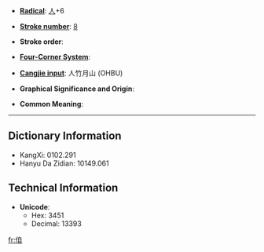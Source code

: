 * '''[[Wiktionary:Chinese radical index| Radical]]''': [[Wiktionary:Chinese radical index 人|人]]+6

* '''[[Wiktionary:Chinese total strokes index|Stroke number]]''': [[Wiktionary:Chinese total strokes index 8|8]]

* '''Stroke order''': 

* '''[[Wiktionary:Chinese four corner index|Four-Corner System]]''': 

* '''[[Wiktionary:Chinese Cangjie index|Cangjie input]]''': 人竹月山 (OHBU)

* '''Graphical Significance and Origin''': 

* '''Common Meaning''': 

----

== Dictionary Information ==

* KangXi: 0102.291
* Hanyu Da Zidian: 10149.061

== Technical Information ==

* '''Unicode''':
** Hex: 3451
** Decimal: 13393

[[fr:㑑]]